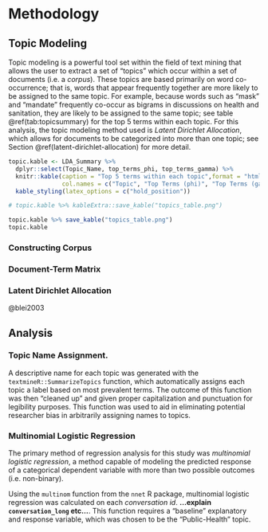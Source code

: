 # Methodology

## Topic Modeling

Topic modeling is a powerful tool set within the field of text mining that allows the user to extract a set of "topics" which occur within a set of documents (i.e. a *corpus*). These topics are based primarily on word co-occurrence; that is, words that appear frequently together are more likely to be assigned to the same topic. For example, because words such as "mask" and "mandate" frequently co-occur as bigrams in discussions on health and sanitation, they are likely to be assigned to the same topic; see table \@ref(tab:topicsummary) for the top 5 terms within each topic. For this analysis, the topic modeling method used is *Latent Dirichlet Allocation*, which allows for documents to be categorized into more than one topic; see Section \@ref(latent-dirichlet-allocation) for more detail.




```r

topic.kable <- LDA_Summary %>% 
  dplyr::select(Topic_Name, top_terms_phi, top_terms_gamma) %>% 
  knitr::kable(caption = "Top 5 terms within each topic",format = "html",
               col.names = c("Topic", "Top Terms (phi)", "Top Terms (gamma)")) %>% add_footnote("Terms joined by '_' represent bigrams.", notation = "none") %>% 
  kable_styling(latex_options = c("hold_position"))

# topic.kable %>% kableExtra::save_kable("topics_table.png")

topic.kable %>% save_kable("topics_table.png")
topic.kable
```


### Constructing Corpus

### Document-Term Matrix

### Latent Dirichlet Allocation

@blei2003

## Analysis

### Topic Name Assignment.

A descriptive name for each topic was generated with the `textmineR::SummarizeTopics` function, which automatically assigns each topic a label based on most prevalent terms. The outcome of this function was then "cleaned up" and given proper capitalization and punctuation for legibility purposes. This function was used to aid in eliminating potential researcher bias in arbitrarily assigning names to topics.

### Multinomial Logistic Regression

The primary method of regression analysis for this study was *multinomial logistic regression*, a method capable of modeling the predicted response of a categorical dependent variable with more than two possible outcomes (i.e. non-binary). 

Using the `multinom` function from the `nnet` R package, multinomial logistic regression was calculated on each *conversation id*. **...explain `conversation_long` etc...**. This function requires a "baseline" explanatory and response variable, which was chosen to be the "Public-Health" topic.